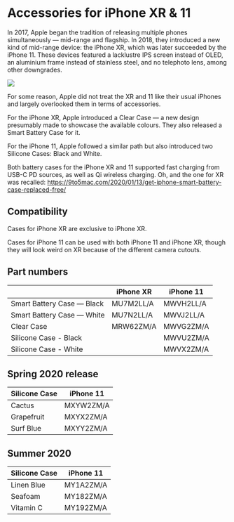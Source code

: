 
# Accessories for iPhone XR & 11

In 2017, Apple began the tradition of releasing multiple phones simultaneously — mid-range and flagship. In 2018, they introduced a new kind of mid-range device: the iPhone XR, which was later succeeded by the iPhone 11. These devices featured a lacklustre IPS screen instead of OLED, an aluminium frame instead of stainless steel, and no telephoto lens, among other downgrades.

<Image
  src="https://applecase.wiki/assets/xr-case.webp"
  width={700}
  height={700}
  layout="responsive"
/>

For some reason, Apple did not treat the XR and 11 like their usual iPhones and largely overlooked them in terms of accessories.

For the iPhone XR, Apple introduced a Clear Case — a new design presumably made to showcase the available colours. They also released a Smart Battery Case for it.

For the iPhone 11, Apple followed a similar path but also introduced two Silicone Cases: Black and White.

Both battery cases for the iPhone XR and 11 supported fast charging from USB-C PD sources, as well as Qi wireless charging. Oh, and the one for XR was recalled: <https://9to5mac.com/2020/01/13/get-iphone-smart-battery-case-replaced-free/>

## Compatibility

Cases for iPhone XR are exclusive to iPhone XR.

Cases for iPhone 11 can be used with both iPhone 11 and iPhone XR, though they will look weird on XR because of the different camera cutouts.

## Part numbers

|                            | iPhone XR | iPhone 11 |
| -------------------------- | --------- | --------- |
| Smart Battery Case — Black | MU7M2LL/A | MWVH2LL/A |
| Smart Battery Case — White | MU7N2LL/A | MWVJ2LL/A |
| Clear Case                 | MRW62ZM/A | MWVG2ZM/A |
| Silicone Case - Black      |           | MWVU2ZM/A |
| Silicone Case - White      |           | MWVX2ZM/A |

## Spring 2020 release

| Silicone Case | iPhone 11 |
| ------------- | --------- |
| Cactus        | MXYW2ZM/A |
| Grapefruit    | MXYX2ZM/A |
| Surf Blue     | MXYY2ZM/A |

## Summer 2020

| Silicone Case | iPhone 11 |
| ------------- | --------- |
| Linen Blue    | MY1A2ZM/A |
| Seafoam       | MY182ZM/A |
| Vitamin C     | MY192ZM/A |
